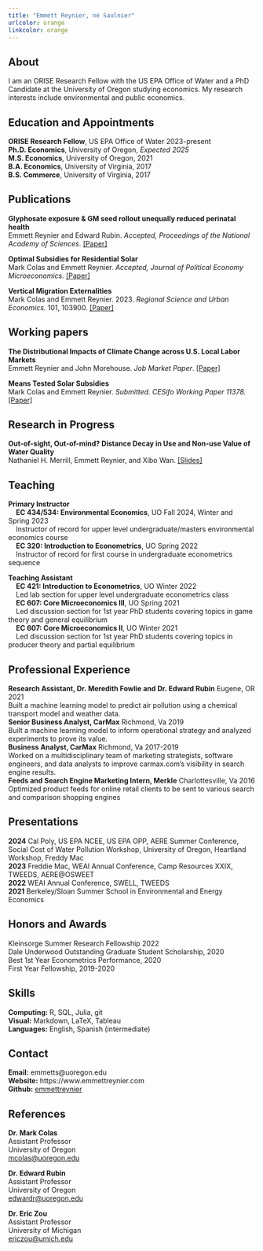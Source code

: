 ```yaml
---
title: "Emmett Reynier, né Saulnier"
urlcolor: orange
linkcolor: orange
---
```


## About  
I am an ORISE Research Fellow with the US EPA Office of Water and a PhD Candidate at the University of Oregon studying economics. My research interests include environmental and public economics.


## Education and Appointments 

**ORISE Research Fellow**, US EPA Office of Water 2023-present    
**Ph.D. Economics**, University of Oregon, *Expected 2025*  
**M.S. Economics**, University of Oregon, 2021  
**B.A. Economics**, University of Virginia, 2017  
**B.S. Commerce**, University of Virginia, 2017  


## Publications 

**Glyphosate exposure & GM seed rollout unequally reduced perinatal health**  
Emmett Reynier and Edward Rubin. *Accepted, Proceedings of the National Academy of Sciences*. [[Paper]](https://www.emmettreynier.com/papers/rubin-saulnier-gly.pdf)  

**Optimal Subsidies for Residential Solar**  
Mark Colas and Emmett Reynier. *Accepted, Journal of Political Economy Microeconomics.*  [[Paper]](https://www.emmettreynier.com/papers/colas-reynier-optimal-solar.pdf)

**Vertical Migration Externalities**   
Mark Colas and Emmett Reynier. 2023. *Regional Science and Urban Economics.* 101, 103900. [[Paper]](https://www.emmettreynier.com/papers/colas-saulnier-vme.pdf)


## Working papers 

**The Distributional Impacts of Climate Change across U.S. Local Labor Markets**  
Emmett Reynier and John Morehouse. *Job Market Paper*. [[Paper]](https://www.emmettreynier.com/papers/reynier-morehouse-climate-migration.pdf)

**Means Tested Solar Subsidies**  
Mark Colas and Emmett Reynier. *Submitted. CESifo Working Paper 11378.* [[Paper]](https://www.emmettreynier.com/papers/colas-reynier-income-solar.pdf) 

## Research in Progress  

**Out-of-sight, Out-of-mind? Distance Decay in Use and Non-use Value of Water Quality**  
Nathaniel H. Merrill, Emmett Reynier, and Xibo Wan. [[Slides]](https://www.emmettreynier.com/scwp-2024/reynier-scwp-2024.html)  


## Teaching  

**Primary Instructor**  
&nbsp;&nbsp;&nbsp;&nbsp;**EC 434/534: Environmental Economics**, UO Fall 2024, Winter and Spring 2023  
&nbsp;&nbsp;&nbsp;&nbsp;Instructor of record for upper level undergraduate/masters environmental economics course  
&nbsp;&nbsp;&nbsp;&nbsp;**EC 320: Introduction to Econometrics**, UO Spring 2022  
&nbsp;&nbsp;&nbsp;&nbsp;Instructor of record for first course in undergraduate econometrics sequence  

**Teaching Assistant**  
&nbsp;&nbsp;&nbsp;&nbsp;**EC 421: Introduction to Econometrics**, UO Winter 2022  
&nbsp;&nbsp;&nbsp;&nbsp;Led lab section for upper level undergraduate econometrics class  
&nbsp;&nbsp;&nbsp;&nbsp;**EC 607: Core Microeconomics III**, UO Spring 2021  
&nbsp;&nbsp;&nbsp;&nbsp;Led discussion section for 1st year PhD students covering topics in game theory and general equilibrium  
&nbsp;&nbsp;&nbsp;&nbsp;**EC 607: Core Microeconomics II**, UO Winter 2021  
&nbsp;&nbsp;&nbsp;&nbsp;Led discussion section for 1st year PhD students covering topics in producer theory and partial equilibrium  


## Professional Experience  

**Research Assistant, Dr. Meredith Fowlie and Dr. Edward Rubin** Eugene, OR 2021  
Built a machine learning model to predict air pollution using a chemical transport model and weather data.  
**Senior Business Analyst, CarMax** Richmond, Va 2019  
Built a machine learning model to inform operational strategy and analyzed experiments to prove its value.   
**Business Analyst, CarMax** Richmond, Va 2017-2019  
Worked on a multidisciplinary team of marketing strategists, software engineers, and data analysts to improve carmax.com's visibility in search engine results.  
**Feeds and Search Engine Marketing Intern, Merkle** Charlottesville, Va 2016   
Optimized product feeds for online retail clients to be sent to various search and comparison shopping engines


## Presentations  

**2024** Cal Poly, US EPA NCEE, US EPA OPP, AERE Summer Conference, Social Cost of Water Pollution Workshop, University of Oregon, Heartland Workshop, Freddy Mac        
**2023** Freddie Mac, WEAI Annual Conference, Camp Resources XXIX, TWEEDS, AERE\@OSWEET  
**2022** WEAI Annual Conference, SWELL, TWEEDS  
**2021** Berkeley/Sloan Summer School in Environmental and Energy Economics  
  

## Honors and Awards  

Kleinsorge Summer Research Fellowship 2022  
Dale Underwood Outstanding Graduate Student Scholarship, 2020  
Best 1st Year Econometrics Performance, 2020  
First Year Fellowship, 2019-2020
   

## Skills 
**Computing:** R, SQL, Julia, git  
**Visual:** Markdown, LaTeX, Tableau  
**Languages:** English, Spanish (intermediate)  
  

## Contact  
**Email:** emmetts@uoregon.edu  
**Website:** https://www.emmettreynier.com  
**Github:** [emmettreynier](https://github.com/emmettreynier)


## References 

**Dr. Mark Colas**   
Assistant Professor  
University of Oregon  
[mcolas@uoregon.edu](mailto:mcolas@uoregon.edu)  

**Dr. Edward Rubin**   
Assistant Professor  
University of Oregon    
[edwardr@uoregon.edu](mailto:edwardr@uoregon.edu)  

**Dr. Eric Zou**  
Assistant Professor  
University of Michigan  
[ericzou@umich.edu](mailto:ericzou@umich.edu) 
